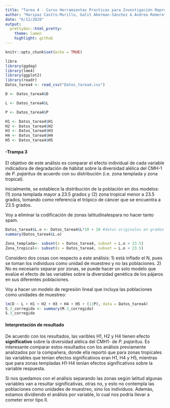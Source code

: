 ```yaml
---
title: "Tarea 4 - Curso Herramientas Practicas para Investigación Reproducible"
author: "Maripaz Castro-Murillo, Galit Akerman-Sánchez & Andrea Romero"
date: "6/11/2020"
output:
  prettydoc::html_pretty:
    theme: lumen
    highlight: github
---
```


```r
knitr::opts_chunk$set(echo = TRUE)
```

```r
libra
library(ggdag)
library(lme4)
library(ggplot2)
library(readr)
Datos_tarea4 <- read_csv("Datos_tarea4.csv")
```


```r
D <- Datos_tarea4$D

L <- Datos_tarea4$L

P <- Datos_tarea4$P

H1 <- Datos_tarea4$H1
H2 <- Datos_tarea4$H2
H3 <- Datos_tarea4$H3
H4 <- Datos_tarea4$H4
H5 <- Datos_tarea4$H5

```


#### **-Trampa 3**

El objetivo de este análisis es comparar el efecto individual de cada variable indicadora de degradación de hábitat sobre la diversidad alélica del CMH-1 de *P. pajaritus* de acuerdo con su distribución (i.e. zona templada y zona tropical).

Inicialmente, se establece la distribución de la población en dos modelos: (1) zona templada mayor a 23.5 grados y (2) zona tropical menor a 23.5 grados, tomando como referencia el trópico de cáncer que se encuentra a 23.5 grados.

Voy a eliminar la codificación de zonas latitudinalespara no hacer tanto spam.

```r
Datos_tarea4$L.o <- Datos_tarea4$L*10 + 20 #datos originales en grados
summary(Datos_tarea4$L.o)

Zona_templada<- subset(x = Datos_tarea4, subset = L.o > 23.5)
Zona_tropical<- subset(x = Datos_tarea4, subset = L.o < 23.5)
```

Considero dos cosas con respecto a este análisis: 1) está inflado el N, pues se toman los individuos como unidad de muestreo y no las poblaciones. 2) No es necesario separar por zonas, se puede hacer un solo modelo que evalúe el efecto de las variables sobre la diversidad genética de los pájaros en sus diferentes poblaciones.

Voy a hacer un modelo de regresión lineal que incluya las poblaciones como unidades de muestreo:

```r
lm(D ~ L + H1 + H2 + H3 + H4 + H5 + (1|P), data = Datos_tarea4)
S.3_corregido <- summary(M.3_corregido)
S.3_corregido
```


#### Interpretación de resultado
De acuerdo con los resultados, las varibles H1, H2 y H4 tienen efecto  **significativo** sobre la diversidad alélica del CMH1- de *P. pajaritus*. Es interesante comparar estos resultados con los análisis previamente analizados por la compañera, donde ella reportó que para zonas tropicales las variables que tenían efectos significativos eran H1, H4 y H5, mientras que para zonas templadas H1-H4 tenían efectos significativos sobre la variable respuesta. 

Si nos quedamos con el análisis separando las zonas según latitud algunas variables van a resultar significativas, otras no, y esto no contempla las poblaciones como unidades de muestreo, sino los individuos. Además, estamos dividiendo el análisis por variable, lo cual nos podría llevar a cometer error tipo II. 

